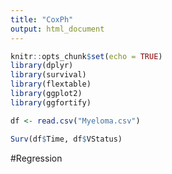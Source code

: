 ```yaml
---
title: "CoxPh"
output: html_document
---
```


```r
knitr::opts_chunk$set(echo = TRUE)
library(dplyr) 
library(survival)
library(flextable)
library(ggplot2)
library(ggfortify)
```


```r
df <- read.csv("Myeloma.csv")

```

```r
Surv(df$Time, df$VStatus)
```
#Regression

```r

```

